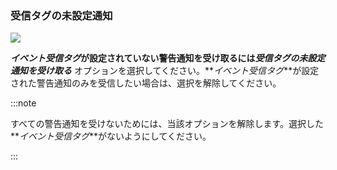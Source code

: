 ### 受信タグの未設定通知

![](/img/receive-untag-event.png)

**_イベント受信タグ_**が設定されていない警告通知を受け取るには**_受信タグの未設定通知を受け取る_** オプションを選択してください。**_イベント受信タグ_**が設定された警告通知のみを受信したい場合は、選択を解除してください。 

:::note

すべての警告通知を受けないためには、当該オプションを解除します。選択した**_イベント受信タグ_**がないようにしてください。

:::
